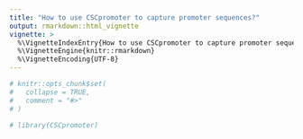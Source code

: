 ```yaml
---
title: "How to use CSCpromoter to capture promoter sequences?"
output: rmarkdown::html_vignette
vignette: >
  %\VignetteIndexEntry{How to use CSCpromoter to capture promoter sequences?}
  %\VignetteEngine{knitr::rmarkdown}
  %\VignetteEncoding{UTF-8}
---
```


```r
# knitr::opts_chunk$set(
#   collapse = TRUE,
#   comment = "#>"
# )
```

```r
# library(CSCpromoter)
```
